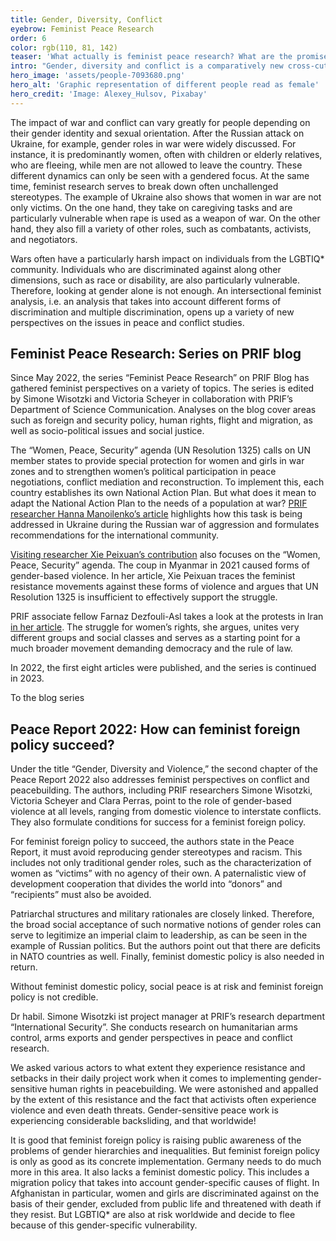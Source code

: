 ```yaml
---
title: Gender, Diversity, Conflict
eyebrow: Feminist Peace Research
order: 6
color: rgb(110, 81, 142)
teaser: 'What actually is feminist peace research? What are the promises of a feminist foreign policy and under what conditions can it succeed? Simone Wisotzki provides insights from research.'
intro: "Gender, diversity and conflict is a comparatively new cross-cutting area in PRIF’s research. In 2022, a lot has happened in this regard: A series on PRIF Blog has been gathering diverse feminist perspectives since 2022. A new project explores how to deal with backsliding in the realization of gender-sensitive human rights in peacebuilding. Last but not least, feminist peace research was also a topic in the Peace Report and other activities in the fields of policy advice and transfer."
hero_image: 'assets/people-7093680.png'
hero_alt: 'Graphic representation of different people read as female'
hero_credit: 'Image: Alexey_Hulsov, Pixabay'
---
```


The impact of war and conflict can vary greatly for people depending on their gender identity and sexual orientation. After the Russian attack on Ukraine, for example, gender roles in war were widely discussed. For instance, it is predominantly women, often with children or elderly relatives, who are fleeing, while men are not allowed to leave the country. These different dynamics can only be seen with a gendered focus. At the same time, feminist research serves to break down often unchallenged stereotypes. The example of Ukraine also shows that women in war are not only victims. On the one hand, they take on caregiving tasks and are particularly vulnerable when rape is used as a weapon of war. On the other hand, they also fill a variety of other roles, such as combatants, activists, and negotiators.

Wars often have a particularly harsh impact on individuals from the LGBTIQ* community. Individuals who are discriminated against along other dimensions, such as race or disability, are also particularly vulnerable. Therefore, looking at gender alone is not enough. An intersectional feminist analysis, i.e. an analysis that takes into account different forms of discrimination and multiple discrimination, opens up a variety of new perspectives on the issues in peace and conflict studies.

## Feminist Peace Research: Series on PRIF blog

Since May 2022, the series “Feminist Peace Research” on PRIF Blog has gathered feminist perspectives on a variety of topics. The series is edited by Simone Wisotzki and Victoria Scheyer in collaboration with PRIF’s Department of Science Communication. Analyses on the blog cover areas such as foreign and security policy, human rights, flight and migration, as well as socio-political issues and social justice.

The “Women, Peace, Security” agenda (UN Resolution 1325) calls on UN member states to provide special protection for women and girls in war zones and to strengthen women’s political participation in peace negotiations, conflict mediation and reconstruction. To implement this, each country establishes its own National Action Plan. But what does it mean to adapt the National Action Plan to the needs of a population at war? [PRIF researcher Hanna Manoilenko’s article]((https://blog.prif.org/2022/10/10/the-continuing-relevance-of-the-women-peace-and-security-agenda-in-the-context-of-russias-war-on-ukraine/)) highlights how this task is being addressed in Ukraine during the Russian war of aggression and formulates recommendations for the international community.

[Visiting researcher Xie Peixuan’s contribution](https://blog.prif.org/2022/11/24/here-there-and-everywhere-feminist-resistance-beyond-the-women-peace-and-security-agenda-in-post-coup-myanmar/) also focuses on the “Women, Peace, Security” agenda. The coup in Myanmar in 2021 caused forms of gender-based violence. In her article, Xie Peixuan traces the feminist resistance movements against these forms of violence and argues that UN Resolution 1325 is insufficient to effectively support the struggle.

PRIF associate fellow Farnaz Dezfouli-Asl takes a look at the protests in Iran [in her article](https://blog.prif.org/2022/10/27/for-this-forced-heaven-womens-rights/). The struggle for women’s rights, she argues, unites very different groups and social classes and serves as a starting point for a much broader movement demanding democracy and the rule of law.

In 2022, the first eight articles were published, and the series is continued in 2023. 

<CallToAction url="https://blog.prif.org/reihen/feministische-friedensforschung/">

To the blog series

</CallToAction>

## Peace Report 2022: How can feminist foreign policy succeed?

Under the title “Gender, Diversity and Violence,” the second chapter of the Peace Report 2022 also addresses feminist perspectives on conflict and peacebuilding. The authors, including PRIF researchers Simone Wisotzki, Victoria Scheyer and Clara Perras, point to the role of gender-based violence at all levels, ranging from domestic violence to interstate conflicts. They also formulate conditions for success for a feminist foreign policy.

For feminist foreign policy to succeed, the authors state in the Peace Report, it must avoid reproducing gender stereotypes and racism. This includes not only traditional gender roles, such as the characterization of women as “victims” with no agency of their own. A paternalistic view of development cooperation that divides the world into “donors” and “recipients” must also be avoided. 

Patriarchal structures and military rationales are closely linked. Therefore, the broad social acceptance of such normative notions of gender roles can serve to legitimize an imperial claim to leadership, as can be seen in the example of Russian politics. But the authors point out that there are deficits in NATO countries as well. Finally, feminist domestic policy is also needed in return. 

<Quote cite="Peace Report 2022, p. 85 (translated from German)">

Without feminist domestic policy, social peace is at risk and feminist foreign policy is not credible.

</Quote>

<Interview title="Interview with Simone Wisotzki">

<InterviewParticipant name="Simone Wisotzki" image="assets/Simone W_RGB.png">

Dr habil. Simone Wisotzki ist project manager at PRIF’s research department “International Security”. She conducts research on humanitarian arms control, arms exports and gender perspectives in peace and conflict research.

</InterviewParticipant>

<InterviewQuestion q="Since March 2022, you have been working on the project “Dealing with contestations and backlashes of gender equality in peacebuilding,” which is funded by the German Foundation for Peace Research (DSF). What is it about?">

We asked various actors to what extent they experience resistance and setbacks in their daily project work when it comes to implementing gender-sensitive human rights in peacebuilding. We were astonished and appalled by the extent of this resistance and the fact that activists often experience violence and even death threats. Gender-sensitive peace work is experiencing considerable backsliding, and that worldwide!

</InterviewQuestion>

<InterviewQuestion q="The term feminist foreign policy has gained significant prominence in recent years. Do you see any progress here?">

It is good that feminist foreign policy is raising public awareness of the problems of gender hierarchies and inequalities. But feminist foreign policy is only as good as its concrete implementation. Germany needs to do much more in this area. It also lacks a feminist domestic policy. This includes a migration policy that takes into account gender-specific causes of flight. In Afghanistan in particular, women and girls are discriminated against on the basis of their gender, excluded from public life and threatened with death if they resist. But LGBTIQ* are also at risk worldwide and decide to flee because of this gender-specific vulnerability.
</InterviewQuestion>

</Interview>

